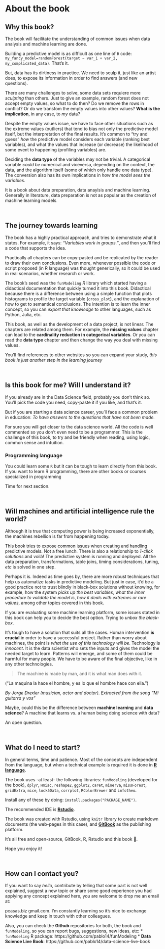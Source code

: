# About the book

## Why this book?

The book will facilitate the understanding of common issues when data analysis and machine learning are done. 

Building a predictive model is as difficult as one line of `R` code: `my_fancy_model=randomForest(target ~ var_1 + var_2, my_complicated_data)`. That's it. 

But, data has its dirtiness in practice. We need to sculp it, just like an artist does, to expose its information in order to find answers (and new questions).

There are many challenges to solve, some data sets requiere more _sculpting_ than others. Just to give an example, random forest does not accept empty values, so what to do then? Do we remove the rows in conflict? Or do we transfom the empty values into other values? **What is the implication**, in any case, to _my_ data?

Despite the empty values issue, we have to face other situations such as the extreme values (outliers) that tend to bias not only the predictive model itself, but the interpretation of the final results. It's common to "try and guess" _how_ the predictive model considers each variable (ranking best variables), and what the values that increase (or decrease) the likelihood of some event to happening (profiling variables) are.

Deciding the **data type** of the variables may not be trivial. A categorical variable _could be_ numerical and viceversa, depending on the context, the data, and the algorithm itself (some of which only handle one data type). The conversion also has its own implications in _how the model sees the variables_.

It is a book about data preparation, data anaylsis and machine learning. Generally in literature, data preparation is not as popular as the creation of machine learning models.

<br>

## The journey towards learning

The book has a highly practical approach, and tries to demonstrate what it states. For example, it says: _"Variables work in groups."_, and then you'll find a code that supports the idea.

Practically all chapters can be copy-pasted and be replicated by the reader to draw their own conclusions. Even more, whenever possible the code or script proposed (in R language) was thought generically, so it could be used in real scenarios, whether research or work.

The book's seed was the `funModeling` *R* library which started having a didactical documentation that quickly turned it into this book. Didactical because there is a difference between using a simple function that plots histograms to profile the target variable (`cross_plot`), and the explanation of how to get to semantical conclusions. The intention is to learn the inner concept, so you can _export that knowledge_ to other languages, such as Python, Julia, etc.

This book, as well as the development of a data project, is not linear. The chapters are related among them. For example, the **missing values** chapter can lead to the **cardinality reduction in categorical variables**. Or you can read the **data type** chapter and then change the way you deal with missing values.

You'll find references to other websites so you can expand your study, _this book is just another step in the learning journey_

<br>

## Is this book for me? Will I understand it?

If you already are in the Data Science field, probably you don't think so. You'll pick the code you need, copy-paste it if you like, and that's it.

But if you are starting a data science career, you'll face a common problem in education: _To have answers to the questions that have not been made._  

For sure you will get closer to the data science world. All the code is well commented so you don't even need to be a programmer. This is the challenge of this book, to try and be friendly when reading, using logic, common sense and intuition. 


### Programming language

You could learn some `R` but it can be tough to learn directly from this book. If you want to learn R programming, there are other books or courses specialized in programming

Time for next section.

<br>

## Will machines and artificial intelligence rule the world?

Although it is true that computing power is being increased exponentially, the machines rebellion is far from happening today.

This book tries to expose common issues when creating and handling predictive models. Not a free lunch. There is also a relationship to _1-click solutions_ and voilà! The predictive system is running and deployed. All the data preparation, transformations, table joins, timing considerations, tuning, _etc_ is solved in one step. 

Perhaps it is. Indeed as time goes by, there are more robust techniques that help us automatize tasks in predictive modeling. But just in case, it'd be a good practice not to trust blindly in black-box solutions without knowing, for example, how the system _picks up the best variables_, _what the inner procedure to validate the model is_, _how it deals with extremes or rare values_, among other topics covered in this book.

If you are evaluating some machine learning platform, some issues stated in this book can help you to decide the best option. Trying to _unbox the black-box_.

It's tough to have a solution that suits all the cases. Human intervention **is crucial** in order to have a successful project. Rather than worry about machines, the point is _what the use of this technology will be_. Technology is _innocent_. It is the data scientist who sets the inputs and gives the model the needed target to learn. Patterns will emerge, and some of them could be harmful for many people. We have to be aware of the final objective, like in any other technologies. 


> The machine is made by man, and it is what man does with it.

("La maquina la hace el hombre, y es lo que el hombre hace con ella.")

_By Jorge Drexler (musician, actor and doctor). Extracted from the song "Mi guitarra y vos"_

Maybe, could this be the difference between **machine learning** and **data science**? A machine that learns vs. a human being doing science with data?

An open question.

<br>

## What do I need to start?

In general terms, time and patience. Most of the concepts are independent from the language, but when a technical example is required it is done in <a href="https://cloud.r-project.org" target="blank">**R language**</a>. 

The book uses -at least- the following libraries: `funModeling` (developed for the book), `dplyr`, `Hmisc`, `reshape2`, `ggplot2`, `caret`, `minerva`, `missForest`, `gridExtra`, `mice`, `lock5Data`, `corrplot`, `RColorBrewer` and `infotheo`.

Install any of these by doing: `install.packages("PACKAGE_NAME")`.

The recommended IDE is <a href="https://www.rstudio.com/products/rstudio/download/" target="blank">**Rstudio**</a>.

The book was created with Rstudio, using `knitr` library to create markdown documents (the web-pages in this case), and <a href="https://www.gitbook.com/" target="blank">**GitBook**</a> as the publishing platform.

It's all free and open-source, GitBook, R, Rstudio and this book 🙂.

Hope you enjoy it!

<br>

## How can I contact you?

If you want to say _hello_, contribute by telling that some part is not well explained, suggest a new topic or share some good experience you had applying any concept explained here, you are welcome to drop me an email at: 

pcasas.biz <at> gmail.com. I'm constantly learning so it's nice to exchange knowledge and keep in touch with other colleagues.

Also, you can check the **Github** repositories for both, the book and `funModeling`, so you can report bugs, suggestions, new ideas, etc:
* `funModeling` R package: https://github.com/pablo14/funModeling
* **Data Science Live Book**: https://github.com/pablo14/data-science-live-book




